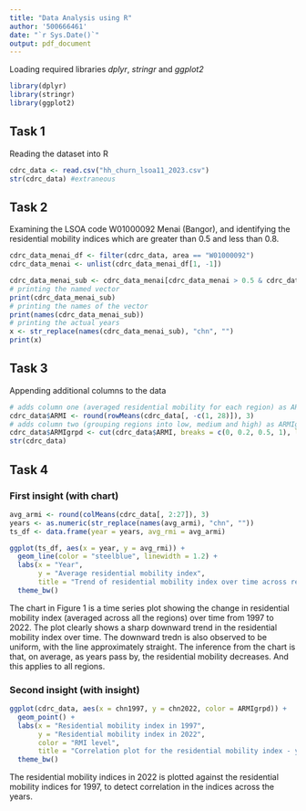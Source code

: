 ```yaml
---
title: "Data Analysis using R"
author: '500666461'
date: "`r Sys.Date()`"
output: pdf_document
---
```


Loading required libraries *dplyr*, *stringr* and *ggplot2*

```r
library(dplyr)
library(stringr)
library(ggplot2)
```

## Task 1

Reading the dataset into R

```r
cdrc_data <- read.csv("hh_churn_lsoa11_2023.csv")
str(cdrc_data) #extraneous
```

## Task 2

Examining the LSOA code W01000092 Menai (Bangor), and identifying the residential mobility indices which are greater than 0.5 and less than 0.8.

```r
cdrc_data_menai_df <- filter(cdrc_data, area == "W01000092")
cdrc_data_menai <- unlist(cdrc_data_menai_df[1, -1])

cdrc_data_menai_sub <- cdrc_data_menai[cdrc_data_menai > 0.5 & cdrc_data_menai < 0.8]
# printing the named vector
print(cdrc_data_menai_sub)
# printing the names of the vector
print(names(cdrc_data_menai_sub))
# printing the actual years
x <- str_replace(names(cdrc_data_menai_sub), "chn", "")
print(x)
```

## Task 3

Appending additional columns to the data

```r
# adds column one (averaged residential mobility for each region) as ARMI
cdrc_data$ARMI <- round(rowMeans(cdrc_data[, -c(1, 28)]), 3)
# adds column two (grouping regions into low, medium and high) as ARMIgrpd
cdrc_data$ARMIgrpd <- cut(cdrc_data$ARMI, breaks = c(0, 0.2, 0.5, 1), labels = c("Low", "Medium", "High"))
str(cdrc_data)
```

## Task 4

### First insight (with chart)

```r
avg_armi <- round(colMeans(cdrc_data[, 2:27]), 3)
years <- as.numeric(str_replace(names(avg_armi), "chn", ""))
ts_df <- data.frame(year = years, avg_rmi = avg_armi)

ggplot(ts_df, aes(x = year, y = avg_rmi)) +
  geom_line(color = "steelblue", linewidth = 1.2) +
  labs(x = "Year",
       y = "Average residential mobility index",
       title = "Trend of residential mobility index over time across regions") +
  theme_bw()
```

The chart in Figure 1 is a time series plot showing the change in residential mobility index (averaged across all the regions) over time from 1997 to 2022. The plot clearly shows a sharp downward trend in the residential mobility index over time. The downward tredn is also observed to be uniform, with the line approximately straight. The inference from the chart is that, on average, as years pass by, the residential mobility decreases. And this applies to all regions.

### Second insight (with insight)

```r
ggplot(cdrc_data, aes(x = chn1997, y = chn2022, color = ARMIgrpd)) +
  geom_point() +
  labs(x = "Residential mobility index in 1997",
       y = "Residential mobility index in 2022",
       color = "RMI level",
       title = "Correlation plot for the residential mobility index - year 2022 against 1997") +
  theme_bw()
```

The residential mobility indices in 2022 is plotted against the residential mobility indices for 1997, to detect correlation in the indices across the years.























